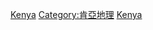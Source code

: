{{Commonscat|National parks of Kenya}}

[[Category:非洲國家公園|Kenya]]
[[Category:肯亞地理|Category:肯亞地理]]
[[Category:各国国家公园|Kenya]]